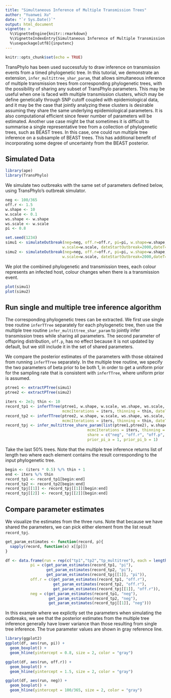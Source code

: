 ```yaml
---
title: "Simultaneous Inference of Multiple Transmission Trees"
author: "Yuanwei Xu"
date: "`r Sys.Date()`"
output: html_document
vignette: >
  %\VignetteEngine{knitr::rmarkdown}
  %\VignetteIndexEntry{Simultaneous Inference of Multiple Transmission Trees}
  %\usepackage[utf8]{inputenc}
---
```


```r
knitr::opts_chunk$set(echo = TRUE)
```

TransPhylo has been used successfuly to draw inference on transmission events from a timed phylogenetic tree. In this tutorial, we demonstrate an extension, `infer_multittree_shar_param`, that allows simultaneous inference of multiple transmission trees from corresponding phylogenetic trees, with the possibility of sharing any subset of TransPhylo parameters. This may be useful when one is faced with multiple transmission clusters, which may be define genetically through SNP cutoff coupled with epidemiological data, and it may be the case that jointly analyzing these clusters is desirable assuming they share the same underlying epidemiological parameters. It is also computational efficient since fewer number of parameters will be estimated. Another use case might be that sometimes it is difficult to summarise a single representative tree from a collection of phylogenetic trees, such as BEAST trees. In this case, one could run multiple tree inference on a subsample of BEAST trees. This has additional benefit of incorporating some degree of uncertainty from the BEAST posterior.


## Simulated Data

```r
library(ape)
library(TransPhylo)
```

We simulate two outbreaks with the same set of parameters defined below, using TransPhylo's outbreak simulator. 

```r
neg <- 100/365
off.r <- 1.5
w.shape <- 10
w.scale <- 0.1
ws.shape <- w.shape
ws.scale <- w.scale
pi <- 0.8

set.seed(1234)
simu1 <- simulateOutbreak(neg=neg, off.r=off.r, pi=pi, w.shape=w.shape,
                         w.scale=w.scale, dateStartOutbreak=2000,dateT=2005)
simu2 <- simulateOutbreak(neg=neg, off.r=off.r, pi=pi, w.shape=w.shape,
                         w.scale=w.scale, dateStartOutbreak=2000,dateT=2005)
```

We plot the combined phylogenetic and transmission trees, each colour represents an infected host, colour changes when there is a transmission event.
```r
plot(simu1)
plot(simu2)
```

## Run single and multiple tree inference algorithm

The corresponding phylogenetic trees can be extracted. We first use single tree routine `inferTTree` separately for each phylogenetic tree, then use the multiple tree routine `infer_multittree_shar_param` to jointly infer transmission trees while sharing all parameters. The second parameter of offspring distribution, `off.p`, has no effect because it is not updated by default, but we still include it in the set of shared parameters.   

We compare the posterior estimates of the parameters with those obtained from running `inferTTree` separately. In the multiple tree routine, we specify the two parameters of beta prior to be both 1, in order to get a uniform prior for the sampling rate that is consistent with `inferTTree`, where uniform prior is assumed.

```r
ptree1 <- extractPTree(simu1)
ptree2 <- extractPTree(simu2)

iters <- 2e3; thin <- 10
record_tp1 <- inferTTree(ptree1, w.shape, w.scale, ws.shape, ws.scale,
                         mcmcIterations = iters, thinning = thin, dateT = 2005)
record_tp2 <- inferTTree(ptree2, w.shape, w.scale, ws.shape, ws.scale,
                         mcmcIterations = iters, thinning = thin, dateT = 2005)
record_tpj <- infer_multittree_share_param(list(ptree1,ptree2), w.shape, w.scale, ws.shape, ws.scale, 
                                    mcmcIterations = iters, thinning = thin, dateT = 2005,
                                    share = c("neg", "off.r", "off.p", "pi"),
                                    prior_pi_a = 1, prior_pi_b = 1)
```

Take the last 50% trees. Note that the multiple tree inference returns list of length two where each element contains the result corresponding to the input phylogenetic tree.
```r
begin <- (iters * 0.5) %/% thin + 1
end <- iters %/% thin
record_tp1 <- record_tp1[begin:end]
record_tp2 <- record_tp2[begin:end]
record_tpj[[1]] <- record_tpj[[1]][begin:end]
record_tpj[[2]] <- record_tpj[[2]][begin:end]
```

## Compare parameter estimates

We visualize the estimates from the three runs. Note that because we have shared the parameters, we can pick either element from the list result `record_tpj`. 
```r
get_param_estimates <- function(record, p){
  sapply(record, function(x) x[[p]])
}

df <- data.frame(run = rep(c("tp1","tp2","tp_multitree"), each = length(record_tp1)),
           pi = c(get_param_estimates(record_tp1, "pi"),
                  get_param_estimates(record_tp2, "pi"),
                  get_param_estimates(record_tpj[[1]], "pi")),
           off.r = c(get_param_estimates(record_tp1, "off.r"),
                     get_param_estimates(record_tp2, "off.r"),
                     get_param_estimates(record_tpj[[1]], "off.r")),
           neg = c(get_param_estimates(record_tp1, "neg"),
                   get_param_estimates(record_tp2, "neg"),
                   get_param_estimates(record_tpj[[1]], "neg")))
```


In this example where we explictly set the parameters when simulating the outbreaks, we see that the posterior estimates from the multiple tree inference generally have lower variance than those resulting from single tree inference. The true parameter values are shown in gray reference line.
```r
library(ggplot2)
ggplot(df, aes(run, pi)) +
  geom_boxplot() +
  geom_hline(yintercept = 0.8, size = 2, color = "gray")
```

```r
ggplot(df, aes(run, off.r)) +
  geom_boxplot() +
  geom_hline(yintercept = 1.5, size = 2, color = "gray")
```

```r
ggplot(df, aes(run, neg)) +
  geom_boxplot() +
  geom_hline(yintercept = 100/365, size = 2, color = "gray")
```

